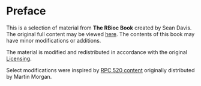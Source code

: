 # Preface {.unnumbered}

This is a selection of material from **The RBioc Book** created by Sean
Davis. The original full content may be viewed
[here](https://seandavi.github.io/RBiocBook/). The contents of this book may
have minor modifications or additions. 

The material is modified and redistributed in accordance with the original [Licensing](https://seandavi.github.io/RBiocBook/license.html).

Select modifications were inspired by [RPC 520
content](https://mtmorgan.github.io/RPG520/) originally distributed by Martin
Morgan.
